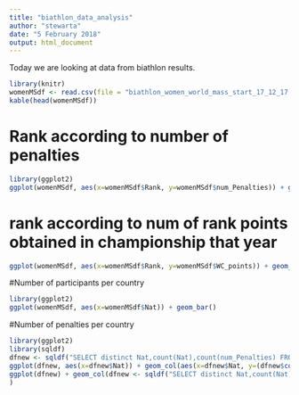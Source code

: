 ```yaml
---
title: "biathlon_data_analysis"
author: "stewarta"
date: "5 February 2018"
output: html_document
---
```


Today we are looking at data from biathlon results. 
```r
library(knitr)
womenMSdf <- read.csv(file = "biathlon_women_world_mass_start_17_12_17.csv")
kable(head(womenMSdf))
```

# Rank according to number of penalties
```r
library(ggplot2)
ggplot(womenMSdf, aes(x=womenMSdf$Rank, y=womenMSdf$num_Penalties)) + geom_point()
```
# rank according to num of rank points obtained in championship that year
```r

ggplot(womenMSdf, aes(x=womenMSdf$Rank, y=womenMSdf$WC_points)) + geom_point()
```



#Number of participants per country

```r
library(ggplot2)
ggplot(womenMSdf, aes(x=womenMSdf$Nat)) + geom_bar()
```

#Number of penalties per country

```r
library(ggplot2)
library(sqldf)
dfnew <- sqldf("SELECT distinct Nat,count(Nat),count(num_Penalties) FROM womenMSdf GROUP BY Nat")
ggplot(dfnew, aes(x=dfnew$Nat)) + geom_col(aes(x=dfnew$Nat, y=(dfnew$count(num_Penalties)/dfnew$count(Nat))))
ggplot(dfnew) + geom_col(dfnew <- sqldf("SELECT distinct Nat,count(Nat),count(num_Penalties) FROM womenMSdf GROUP BY Nat")
)
```

